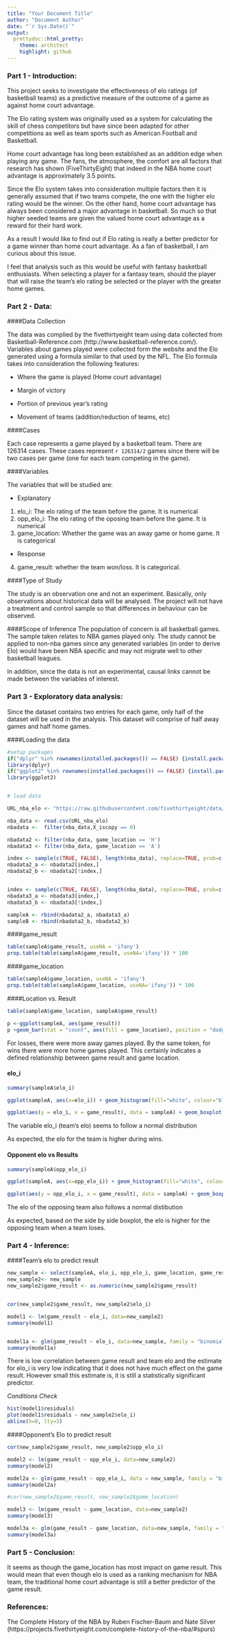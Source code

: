 ```yaml
---
title: "Your Document Title"
author: "Document Author"
date: "`r Sys.Date()`"
output:
  prettydoc::html_pretty:
    theme: architect
    highlight: github
---
```


### Part 1 - Introduction:

This project seeks to investigate the effectiveness of elo ratings (of basketball teams) as a predictive measure of the outcome of a game as against home court advantage. 

The Elo rating system was originally used as a system for calculating the skill of chess competitors but have since been adapted for other competitions as well as team sports such as American Football and Basketball.  

Home court advantage has long been established as an addition edge when playing any game.  The fans, the atmosphere, the comfort are all factors that research has shown (FiveThirtyEight) that indeed in the NBA home court advantage is approximately 3.5 points.

Since the Elo system takes into consideration multiple factors then it is generally assumed that if two teams compete, the one with the higher elo rating would be the winner.  On the other hand, home court advantage has always been considered a major advantage in basketball.  So much so that higher seeded teams are given the valued home court advantage as a reward for their hard work. 

As a result I would like to find out if Elo rating is really a better predictor for a game winner than home court advantage.  As a fan of basketball, I am curious about this issue.

I feel that analysis such as this would be useful with fantasy basketball enthusiasts.   When selecting a player for a fantasy team, should the player that will raise the team's elo rating be selected or the player with the greater home games.




### Part 2 - Data:

####Data Collection

The data was complied by the fivethirtyeight team using data collected from Basketball-Reference.com (http://www.basketball-reference.com/).  Variables about games played were collected form the website and the Elo generated using a formula similar to that used by the NFL.  The Elo formula takes into consideration the following features:

- Where the game is played (Home court advantage)

- Margin of victory

- Portion of previous year's rating

- Movement of teams (addition/reduction of teams, etc)

####Cases

Each case represents a game played by a basketball team.  There are 126314 cases.  These cases represent `r 126314/2` games since there will be two cases per game (one for each team competing in the game).

####Variables

The variables that will be studied are:

- Explanatory

1. elo_i: The elo rating of the team before the game. It is numerical
2. opp_elo_i: The elo rating of the oposing team before the game.  It is numerical
3. game_location: Whether the game was an away game or home game.  It is categorical


- Response

4. game_result: whether the team won/loss.  It is categorical.

####Type of Study

The study is an observation one and not an experiment.  Basically, only observations about historical data will be analysed.  The project will not have a treatment and control sample so that differences in behaviour can be observed.


####Scope of Inference
The population of concern is all basketball games.  The sample taken relates to NBA games played only.  The study cannot be applied to non-nba games since any generated variables (in order to derive Elo) would have been NBA specific and may not migrate well to other basketball leagues.

In addition, since the data is not an experimental, causal links cannot be made between the variables of interest.



### Part 3 - Exploratory data analysis:

Since the dataset contains two entries for each game, only half of the dataset will be used in the analysis.  This dataset will comprise of half away games and half home games.

####Loading the data

```r
#setup packages
if("dplyr" %in% rownames(installed.packages()) == FALSE) {install.packages("dplyr")}
library(dplyr)
if("ggplot2" %in% rownames(installed.packages()) == FALSE) {install.packages("ggplot2")}
library(ggplot2)


# load data

URL_nba_elo <- "https://raw.githubusercontent.com/fivethirtyeight/data/master/nba-elo/nbaallelo.csv"

nba_data <- read.csv(URL_nba_elo) 
nbadata <-  filter(nba_data,X_iscopy == 0)

nbadata2 <- filter(nba_data, game_location == 'H')
nbadata3 <- filter(nba_data, game_location == 'A')

index <- sample(c(TRUE, FALSE), length(nba_data), replace=TRUE, prob=c(0.5,0.5))
nbadata2_a <- nbadata2[index,]
nbadata2_b <- nbadata2[!index,]


index <- sample(c(TRUE, FALSE), length(nba_data), replace=TRUE, prob=c(0.5,0.5))
nbadata3_a <- nbadata3[index,]
nbadata3_b <- nbadata3[!index,]

sampleA <- rbind(nbadata2_a, nbadata3_a)
sampleB <- rbind(nbadata2_b, nbadata2_b)
```


####game_result
```r
table(sampleA$game_result, useNA = 'ifany')
prop.table(table(sampleA$game_result, useNA='ifany')) * 100

```

####game_location

```r
table(sampleA$game_location, useNA = 'ifany')
prop.table(table(sampleA$game_location, useNA='ifany')) * 100

```

####Location vs. Result

```r
table(sampleA$game_location, sampleA$game_result)
```


```r
p <-ggplot(sampleA, aes(game_result))
p +geom_bar(stat = "count", aes(fill = game_location), position = "dodge")


```

For losses, there were more away games played.  By the same token, for wins there were more home games played.  This certainly indicates a defined relationship between game result and game location.

#### elo_i

```r
summary(sampleA$elo_i)

```



```r
ggplot(sampleA, aes(x=elo_i)) + geom_histogram(fill="white", colour="black") + facet_grid(game_result ~.)

ggplot(aes(y = elo_i, x = game_result), data = sampleA) + geom_boxplot()
```

The variable elo_i (team's elo) seems to follow a normal distribution

As expected, the elo for the team is higher during wins.

#### Opponent elo vs Results
```r
summary(sampleA$opp_elo_i)
```

```r
ggplot(sampleA, aes(x=opp_elo_i)) + geom_histogram(fill="white", colour="black") + facet_grid(game_result ~.)

ggplot(aes(y = opp_elo_i, x = game_result), data = sampleA) + geom_boxplot()
```
The elo of the opposing team also follows a normal distibution

As expected, based on the side by side boxplot, the elo is higher for the opposing team when a team loses. 



### Part 4 - Inference:

####Team's elo to predict result
```r
new_sample <- select(sampleA, elo_i, opp_elo_i, game_location, game_result)
new_sample2<- new_sample
new_sample2$game_result <- as.numeric(new_sample2$game_result)


cor(new_sample2$game_result, new_sample2$elo_i)

model1 <- lm(game_result ~ elo_i, data=new_sample2)
summary(model1)


model1a <- glm(game_result ~ elo_i, data=new_sample, family = "binomial")
summary(model1a)
```
There is low correlation between game result and team elo and the estimate for elo_i is very low indicating that it does not have much effect on the game result.  However small this estimate is, it is still a statistically significant predictor.


*Conditions Check*
```r
hist(model1$residuals)
plot(model1$residuals ~ new_sample2$elo_i)
abline(h=0, lty=3)
```
####Opponent's Elo to predict result

```r
cor(new_sample2$game_result, new_sample2$opp_elo_i)

model2 <- lm(game_result ~ opp_elo_i, data=new_sample2)
summary(model2)

model2a <- glm(game_result ~ opp_elo_i, data = new_sample, family = "binomial")
summary(model2a)
```


```r


#cor(new_sample2$game_result, new_sample2$game_location)

model3 <- lm(game_result ~ game_location, data=new_sample2)
summary(model3)

model3a <- glm(game_result ~ game_location, data=new_sample, family = "binomial")
summary(model3a)
```

### Part 5 - Conclusion: 

It seems as though the game_location has most impact on game result.  This would mean that even though elo is used as a ranking mechanism for NBA team, the traditional home court advantage is still a better predictor of the game result.

### References:

The Complete History of the NBA by Ruben Fischer-Baum and Nate Silver (https://projects.fivethirtyeight.com/complete-history-of-the-nba/#spurs)



